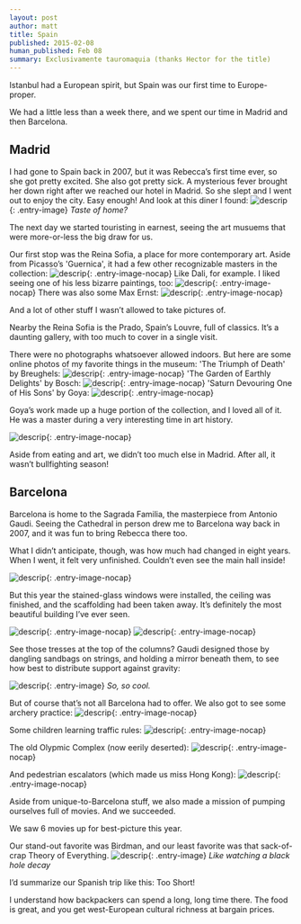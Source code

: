 ```yaml
---
layout: post
author: matt
title: Spain
published: 2015-02-08
human_published: Feb 08
summary: Exclusivamente tauromaquia (thanks Hector for the title)
---
```


Istanbul had a European spirit, but Spain was our first time to Europe-proper.

We had a little less than a week there, and we spent our time in Madrid and then Barcelona.

## Madrid

I had gone to Spain back in 2007, but it was Rebecca’s first time ever, so she got pretty excited. She also got pretty sick.
A mysterious fever brought her down right after we reached our hotel in Madrid. So she slept and I went out to enjoy the city. Easy enough! And look at this diner I found:
![descrip](/assets/images/travel-pics/Spain/Spain-pic1.jpg){: .entry-image}
_Taste of home?_

The next day we started touristing in earnest, seeing the art musuems that were more-or-less the big draw for us.

Our first stop was the Reina Sofia, a place for more contemporary art. Aside from Picasso’s 'Guernica', it had a few other recognizable masters in the collection:
![descrip](/assets/images/travel-pics/Spain/Spain-pic2.jpg){: .entry-image-nocap}
Like Dali, for example. I liked seeing one of his less bizarre paintings, too:
![descrip](/assets/images/travel-pics/Spain/Spain-pic3.jpg){: .entry-image-nocap}
There was also some Max Ernst:
![descrip](/assets/images/travel-pics/Spain/Spain-pic4.jpg){: .entry-image-nocap}

And a lot of other stuff I wasn’t allowed to take pictures of.

Nearby the Reina Sofia is the Prado, Spain’s Louvre, full of classics. It’s a daunting gallery, with too much to cover in a single visit.

There were no photographs whatsoever allowed indoors. But here are some online photos of my favorite things in the museum:
'The Triumph of Death' by Breughels:
![descrip](/assets/images/travel-pics/Spain/Spain-pic5.jpg){: .entry-image-nocap}
'The Garden of Earthly Delights' by Bosch:
![descrip](/assets/images/travel-pics/Spain/Spain-pic6.jpg){: .entry-image-nocap}
'Saturn Devouring One of His Sons' by Goya:
![descrip](/assets/images/travel-pics/Spain/Spain-pic7.jpg){: .entry-image-nocap}

Goya’s work made up a huge portion of the collection, and I loved all of it. He was a master during a very interesting time in art history.

![descrip](/assets/images/travel-pics/Spain/Spain-pic8.jpg){: .entry-image-nocap}

Aside from eating and art, we didn’t too much else in Madrid. After all, it wasn’t bullfighting season!

## Barcelona

Barcelona is home to the Sagrada Familia, the masterpiece from Antonio Gaudi. Seeing the Cathedral in person drew me to Barcelona way back in 2007, and it was fun to bring Rebecca there too.

What I didn’t anticipate, though, was how much had changed in eight years. When I went, it felt very unfinished. Couldn’t even see the main hall inside!

![descrip](/assets/images/travel-pics/Spain/Spain-pic9.jpg){: .entry-image-nocap}

But this year the stained-glass windows were installed, the ceiling was finished, and the scaffolding had been taken away. It’s definitely the most beautiful building I’ve ever seen.

![descrip](/assets/images/travel-pics/Spain/Spain-pic10.jpg){: .entry-image-nocap}
![descrip](/assets/images/travel-pics/Spain/Spain-pic11.jpg){: .entry-image-nocap}

See those tresses at the top of the columns? Gaudi designed those by dangling sandbags on strings, and holding a mirror beneath them, to see how best to distribute support against gravity:

![descrip](/assets/images/travel-pics/Spain/Spain-pic12.jpg){: .entry-image}
_So, so cool._

But of course that’s not all Barcelona had to offer.
We also got to see some archery practice:
![descrip](/assets/images/travel-pics/Spain/Spain-pic13.jpg){: .entry-image-nocap}

Some children learning traffic rules:
![descrip](/assets/images/travel-pics/Spain/Spain-pic14.jpg){: .entry-image-nocap}

The old Olypmic Complex (now eerily deserted):
![descrip](/assets/images/travel-pics/Spain/Spain-pic15.jpg){: .entry-image-nocap}

And pedestrian escalators (which made us miss Hong Kong):
![descrip](/assets/images/travel-pics/Spain/Spain-pic16.jpg){: .entry-image-nocap}

Aside from unique-to-Barcelona stuff, we also made a mission of pumping ourselves full of movies. And we succeeded.

We saw 6 movies up for best-picture this year.

Our stand-out favorite was Birdman, and our least favorite was that sack-of-crap Theory of Everything.
![descrip](/assets/images/travel-pics/Spain/Spain-pic17.jpg){: .entry-image}
_Like watching a black hole decay_

I’d summarize our Spanish trip like this: Too Short!

I understand how backpackers can spend a long, long time there. The food is great, and you get west-European cultural richness at bargain prices.
